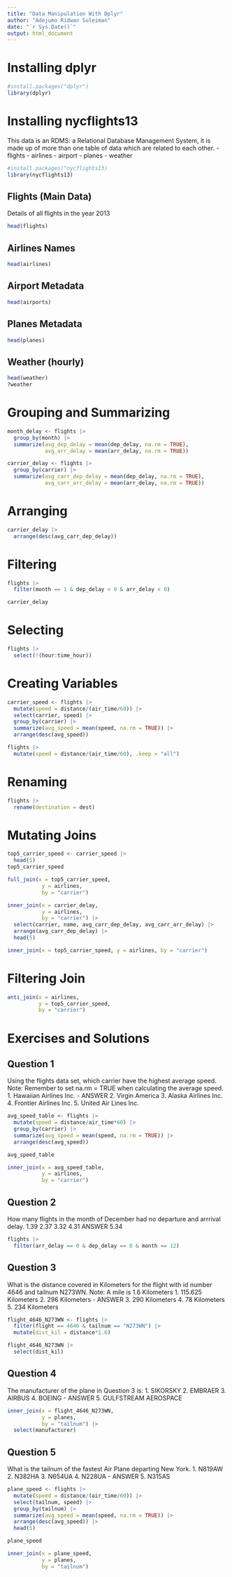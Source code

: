 ```yaml
---
title: "Data Manipulation With Dplyr"
author: "Adejumo Ridwan Suleiman"
date: "`r Sys.Date()`"
output: html_document
---
```


# Installing dplyr
```r
#install.packages("dplyr")
library(dplyr)
```


# Installing nycflights13
This data is an RDMS: a Relational Database Management System, it is made up of more than one table of data which are related to each other.
- flights
- airlines
- airport
- planes
- weather

```r
#install.packages("nycflights13)
library(nycflights13)
```


## Flights (Main Data)
Details of all flights in the year 2013
```r
head(flights)
```


## Airlines Names
```r
head(airlines)
```

## Airport Metadata
```r
head(airports)
```

## Planes Metadata
```r
head(planes)
```

## Weather (hourly)
```r
head(weather)
?weather
```

#  Grouping and Summarizing

```r
month_delay <- flights |> 
  group_by(month) |> 
  summarize(avg_dep_delay = mean(dep_delay, na.rm = TRUE),
            avg_arr_delay = mean(arr_delay, na.rm = TRUE))
```

```r
carrier_delay <- flights |> 
  group_by(carrier) |> 
  summarize(avg_carr_dep_delay = mean(dep_delay, na.rm = TRUE),
            avg_carr_arr_delay = mean(arr_delay, na.rm = TRUE))
```

# Arranging
```r
carrier_delay |> 
  arrange(desc(avg_carr_dep_delay))
```

# Filtering
```r
flights |> 
  filter(month == 1 & dep_delay < 0 & arr_delay < 0)

carrier_delay
```

# Selecting
```r
flights |> 
  select(!(hour:time_hour))
```

# Creating Variables
```r
carrier_speed <- flights |> 
  mutate(speed = distance/(air_time/60)) |> 
  select(carrier, speed) |> 
  group_by(carrier) |> 
  summarize(avg_speed = mean(speed, na.rm = TRUE)) |> 
  arrange(desc(avg_speed))
```


```r
flights |> 
  mutate(speed = distance/(air_time/60), .keep = "all")
```


# Renaming
```r
flights |> 
  rename(destination = dest)
```

# Mutating Joins
```r
top5_carrier_speed <- carrier_speed |> 
  head(5)
top5_carrier_speed
```

```r
full_join(x = top5_carrier_speed, 
           y = airlines, 
           by = "carrier")

inner_join(x = carrier_delay, 
           y = airlines, 
           by = "carrier") |> 
  select(carrier, name, avg_carr_dep_delay, avg_carr_arr_delay) |> 
  arrange(avg_carr_dep_delay) |> 
  head(5)
```

```r
inner_join(x = top5_carrier_speed, y = airlines, by = "carrier")
```

# Filtering Join
```r
anti_join(x = airlines,
          y = top5_carrier_speed,
          by = "carrier")
```

# Exercises and Solutions

## Question 1
Using the flights data set, which carrier have the highest average speed.
Note: Remember to set na.rm = TRUE when calculating the average speed.
1. Hawaiian Airlines Inc. - ANSWER
2. Virgin America
3. Alaska Airlines Inc.
4. Frontier Airlines Inc.
5. United Air Lines Inc.
```r
avg_speed_table <- flights |> 
  mutate(speed = distance/air_time*60) |> 
  group_by(carrier) |> 
  summarize(avg_speed = mean(speed, na.rm = TRUE)) |> 
  arrange(desc(avg_speed))

avg_speed_table

inner_join(x = avg_speed_table, 
           y = airlines, 
           by = "carrier")
```

## Question 2
How many flights in the month of December had no departure and  arrrival delay.
1.39
2.37
3.32
4.31 ANSWER
5.34
```r
flights |> 
  filter(arr_delay == 0 & dep_delay == 0 & month == 12)
```

## Question 3
What is the distance covered in Kilometers for the flight with id number 4646 and tailnum N273WN. Note: A mile is 1.6 Kilometers
1. 115.625 Kilometers
2. 296 Kilometers - ANSWER
3. 290 Kilometers
4. 78 Kilometers
5. 234 Kilometers
```r
flight_4646_N273WN <- flights |> 
  filter(flight == 4646 & tailnum == "N273WN") |> 
  mutate(dist_kil = distance*1.6)

flight_4646_N273WN |> 
  select(dist_kil)
```

## Question 4
The manufacturer of the plane in Question 3 is:
1. SIKORSKY
2. EMBRAER
3. AIRBUS
4. BOEING - ANSWER
5. GULFSTREAM AEROSPACE
```r
inner_join(x = flight_4646_N273WN,
           y = planes, 
           by = "tailnum") |> 
  select(manufacturer)
```
## Question 5
What is the tailnum of the fastest Air Plane departing New York.
1. N819AW
2. N382HA
3. N654UA
4. N228UA - ANSWER
5. N315AS

```r
plane_speed <- flights |> 
  mutate(speed = distance/(air_time/60)) |> 
  select(tailnum, speed) |> 
  group_by(tailnum) |> 
  summarize(avg_speed = mean(speed, na.rm = TRUE)) |> 
  arrange(desc(avg_speed)) |> 
  head(5)

plane_speed
```
```r
inner_join(x = plane_speed,
           y = planes,
           by = "tailnum")
```

